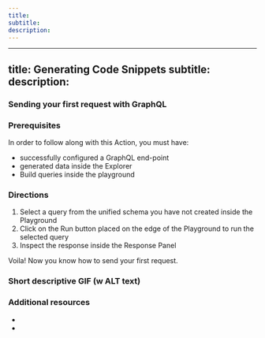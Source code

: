 ```yaml
--- 
title: 
subtitle: 
description: 
---
```


--- 
title: Generating Code Snippets 
subtitle: 
description: 
---
### Sending your first request with GraphQL

### Prerequisites

In order to follow along with this Action, you must have:

- successfully configured a GraphQL end-point
- generated data inside the Explorer
- Build queries inside the playground

### Directions

1. Select a query from the unified schema you have not created inside the Playground
2. Click on the Run button placed on the edge of the Playground to run the selected query
3. Inspect the response inside the Response Panel

Voila! Now you know how to send your first request. 

### Short descriptive GIF (w ALT text)

### Additional resources

- 
-
